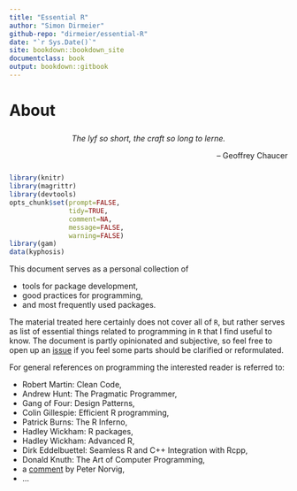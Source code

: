 ```yaml
---
title: "Essential R"
author: "Simon Dirmeier"
github-repo: "dirmeier/essential-R"
date: "`r Sys.Date()`" 
site: bookdown::bookdown_site
documentclass: book
output: bookdown::gitbook
---
```


# About {-}

<div class="quote" style="text-align: center; margin-top: 5%">
  <i>The lyf so short, the craft so long to lerne.</i><br>
</div>
<div class="quote" style="text-align: right; margin-bottom: 5% ">
  <span style="text-align: right;">-- Geoffrey Chaucer</span>
</div>

```r
library(knitr)
library(magrittr)
library(devtools)
opts_chunk$set(prompt=FALSE,
               tidy=TRUE,
               comment=NA,
               message=FALSE,
               warning=FALSE)
library(gam)
data(kyphosis)
```

This document serves as a personal collection of

* tools for package development,
* good practices for programming,
* and most frequently used packages.

The material treated here certainly does not cover all of `R`, but rather serves as list of essential things related to programming in `R` that I find useful to know. The document is partly opinionated and subjective, so feel free to open up an <a href="https://github.com/dirmeier/essential-R/issues">issue</a> if you feel some parts should be clarified or reformulated.

For general references on programming the interested reader is referred to:

- Robert Martin: Clean Code,
- Andrew Hunt: The Pragmatic Programmer,
- Gang of Four: Design Patterns,
- Colin Gillespie: Efficient R programming,
- Patrick Burns: The R Inferno,
- Hadley Wickham: R packages,
- Hadley Wickham: Advanced R,
- Dirk Eddelbuettel: Seamless R and C++ Integration with Rcpp,
- Donald Knuth: The Art of Computer Programming,
- a <a href="http://norvig.com/21-days.html">comment</a> by Peter Norvig,
- ...
